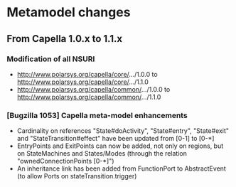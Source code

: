= Metamodel changes =

== From Capella 1.0.x to 1.1.x ==

=== Modification of all NSURI ===

* http://www.polarsys.org/capella/core/.../1.0.0 to http://www.polarsys.org/capella/core/.../1.1.0
* http://www.polarsys.org/capella/common/.../1.0.0 to http://www.polarsys.org/capella/common/.../1.1.0

=== [Bugzilla 1053] Capella meta-model enhancements ===

* Cardinality on references "State#doActivity", "State#entry", "State#exit" and "StateTransition#effect" have been updated from [0-1] to [0-*]
* EntryPoints and ExitPoints can now be added, not only on regions, but on StateMachines and States/Modes (through the relation "ownedConnectionPoints [0-*]")
* An inheritance link has been added from FunctionPort to AbstractEvent (to allow Ports on stateTransition.trigger)
